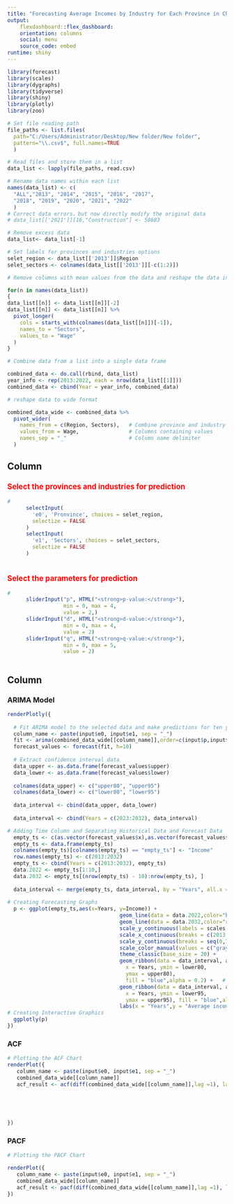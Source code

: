 ---
title: "Forecasting Average Incomes by Industry for Each Province in China (ARIMA Model)"
output: 
    flexdashboard::flex_dashboard:
    orientation: columns
    social: menu
    source_code: embed
runtime: shiny
---

```{r,echo=FALSE}

library(forecast)
library(scales)
library(dygraphs)
library(tidyverse)
library(shiny)
library(plotly)
library(zoo)

# Set file reading path
file_paths <- list.files(
  path="C:/Users/Administrator/Desktop/New folder/New folder", 
  pattern="\\.csv$", full.names=TRUE
  )

# Read files and store them in a list
data_list <- lapply(file_paths, read.csv)

# Rename data names within each list
names(data_list) <- c(
  "ALL","2013", "2014", "2015", "2016", "2017", 
  "2018", "2019", "2020", "2021", "2022"
  )
# Correct data errors，but now directly modify the original data
# data_list[['2021']][16,"Construction"] <- 58683

# Remove excess data
data_list<- data_list[-1]

# Set labels for provinces and industries options
selet_region <- data_list[['2013']]$Region
selet_sectors <- colnames(data_list[['2013']][-c(1:2)])


```


```{r}
# Remove columns with mean values from the data and reshape the data into long format

for(n in names(data_list))
{
data_list[[n]] <- data_list[[n]][-2]
data_list[[n]] <- data_list[[n]] %>%
  pivot_longer(
    cols = starts_with(colnames(data_list[[n]])[-1]),
    names_to = "Sectors",
    values_to = "Wage"
  )
}
```
 
```{r}
# Combine data from a list into a single data frame

combined_data <- do.call(rbind, data_list)
year_info <- rep(2013:2022, each = nrow(data_list[[1]]))
combined_data <- cbind(Year = year_info, combined_data)

```

```{r}
# reshape data to wide format

combined_data_wide <- combined_data %>%
  pivot_wider(
    names_from = c(Region, Sectors),   # Combine province and industry as column names
    values_from = Wage,                # Columns containing values
    names_sep = "_"                    # Column name delimiter
  )

```

 
Column {.sidebar}
-------------------------------------
    
<h3 style="font-size: 17px;font-weight: bold; color: red;">Select the provinces and industries for prediction</h3>
    
```{r}
# 
      selectInput(
        'e0', 'Pronvince', choices = selet_region,
        selectize = FALSE
      )
      selectInput(
        'e1', 'Sectors', choices = selet_sectors,
        selectize = FALSE
      )
  
```
 
<h3 style="font-size: 17px;font-weight: bold; color: red;">Select the parameters for prediction</h3>
 
```{r}
#
      sliderInput("p", HTML("<strong>p-value:</strong>"),
                  min = 0, max = 4,
                  value = 2,)
      sliderInput("d", HTML("<strong>d-value:</strong>"),
                  min = 0, max = 4,
                  value = 2)
      sliderInput("q", HTML("<strong>q-value:</strong>"),
                  min = 0, max = 5,
                  value = 2)
      
```

  
Column {.tabset}
-------------------------------------
   
### ARIMA Model

```{r}


renderPlotly({
  
  # Fit ARIMA model to the selected data and make predictions for ten years ahead
  column_name <- paste(input$e0, input$e1, sep = "_")  
  fit <- arima(combined_data_wide[[column_name]],order=c(input$p,input$d,input$q))
  forecast_values <- forecast(fit, h=10)
  
  # Extract confidence interval data
  data_upper <- as.data.frame(forecast_values$upper)
  data_lower <- as.data.frame(forecast_values$lower)
  
  colnames(data_upper) <- c("upper80", "upper95")
  colnames(data_lower) <- c("lower80", "lower95")
  
  data_interval <- cbind(data_upper, data_lower)
  
  data_interval <- cbind(Years = c(2023:2032), data_interval)

# Adding Time Column and Separating Historical Data and Forecast Data
  empty_ts <- c(as.vector(forecast_values$x),as.vector(forecast_values$mean))
  empty_ts <- data.frame(empty_ts)
  colnames(empty_ts)[colnames(empty_ts) == "empty_ts"] <- "Income"
  row.names(empty_ts) <- c(2013:2032)
  empty_ts <- cbind(Years = c(2013:2032), empty_ts)
  data.2022 <- empty_ts[1:10,]
  data.2032 <- empty_ts[(nrow(empty_ts) - 10):nrow(empty_ts), ]
  
  data_interval <- merge(empty_ts, data_interval, by = "Years", all.x = TRUE)
  
# Creating Forecasting Graphs
  p <- ggplot(empty_ts,aes(x=Years, y=Income)) +
                                    geom_line(data = data.2022,color="blue") + 
                                    geom_line(data = data.2032,color="red") +
                                    scale_y_continuous(labels = scales::comma)+
                                    scale_x_continuous(breaks = c(2013:2032),) +  # etting the Tick Positions
                                    scale_y_continuous(breaks = seq(0,700000,by = 20000)) +  
                                    scale_color_manual(values = c("gray", "red"), guide = FALSE) +
                                    theme_classic(base_size = 20) +
                                    geom_ribbon(data = data_interval, aes(
                                      x = Years, ymin = lower80, 
                                      ymax = upper80), 
                                      fill = "blue",alpha = 0.2) +   # Plotting Confidence Intervals
                                    geom_ribbon(data = data_interval, aes(
                                      x = Years, ymin = lower95, 
                                      ymax = upper95), fill = "blue",alpha = 0.5) +  # Plotting Confidence Intervals
                                    labs(x = "Years",y = "Average income")
# Creating Interactive Graphics  
  ggplotly(p)
})

```   
 
### ACF 
    
```{r}

# Plotting the ACF Chart
renderPlot({
   column_name <- paste(input$e0, input$e1, sep = "_") 
   combined_data_wide[[column_name]]
   acf_result <- acf(diff(combined_data_wide[[column_name]],lag =1), lag.max = 20,main = "Autocorrelation Function (PACF) Plot")  
   
   

  
    
})

```


### PACF
    
```{r}

# Plotting the PACF Chart

renderPlot({
   column_name <- paste(input$e0, input$e1, sep = "_") 
   combined_data_wide[[column_name]]
   acf_result <- pacf(diff(combined_data_wide[[column_name]],lag =1), lag.max = 20,main = "Partial Autocorrelation Function (PACF) Plot")  
})

```